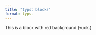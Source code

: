 ```yaml
---
title: "typst blocks"
format: typst
---
```


::: {.block fill="rgb(\"ff0000\")"}

This is a block with red background (yuck.)

:::